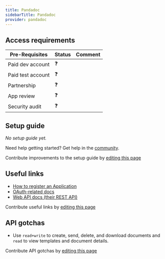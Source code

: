 ```yaml
---
title: Pandadoc
sidebarTitle: Pandadoc
provider: pandadoc
---
```




<Overview />
<PreBuiltTooling />
<PreBuiltUseCases />

## Access requirements
| Pre-Requisites | Status | Comment|
| - | - | - |
| Paid dev account | ❓ |  |
| Paid test account | ❓ |  |
| Partnership | ❓ | |
| App review | ❓ |  |
| Security audit | ❓ | |


## Setup guide

_No setup guide yet._

<Tip>Need help getting started? Get help in the [community](https://nango.dev/slack).</Tip>

<Note>Contribute improvements to the setup guide by [editing this page](https://github.com/nangohq/nango/tree/master/docs-v2/integrations/all/pandadoc.mdx)</Note>


## Useful links

-   [How to register an Application](https://developers.pandadoc.com/reference/authentication-process#1-setup-an-application)
-   [OAuth-related docs](https://developers.pandadoc.com/reference/authentication-process)
-   [Web API docs (their REST API)](https://developers.pandadoc.com/reference/about)

<Note>Contribute useful links by [editing this page](https://github.com/nangohq/nango/tree/master/docs-v2/integrations/all/pandadoc.mdx)</Note>

## API gotchas

-   Use `read+write` to create, send, delete, and download documents and `read` to view templates and document details.

<Note>Contribute API gotchas by [editing this page](https://github.com/nangohq/nango/tree/master/docs-v2/integrations/all/pandadoc.mdx)</Note>
